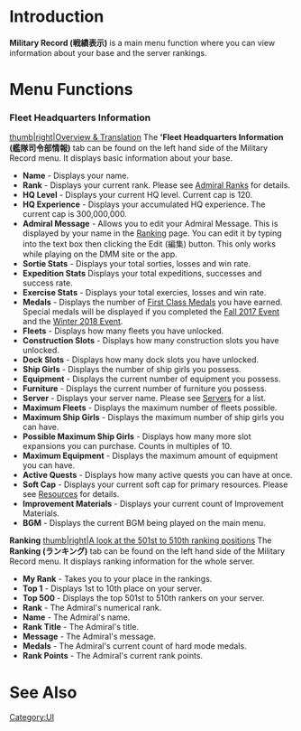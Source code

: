 =Introduction=

'''Military Record (戦績表示)''' is a main menu function where you can view information about your base and the server rankings. 

=Menu Functions=

===Fleet Headquarters Information===
[[file:Admiral_Info.jpg|thumb|right|Overview & Translation]]
The ''''Fleet Headquarters Information (艦隊司令部情報)''' tab can be found on the left hand side of the Military Record menu. It displays basic information about your base.

* '''Name''' - Displays your name.
* '''Rank''' - Displays your current rank. Please see [[Experience_and_Rank#Admiral Ranks|Admiral Ranks]] for details.
* '''HQ Level''' - Displays your current HQ level. Current cap is 120.
* '''HQ Experience''' - Displays your accumulated HQ experience. The current cap is 300,000,000.
* '''Admiral Message''' - Allows you to edit your Admiral Message. This is displayed by your name in the [[Ranking]] page. You can edit it by typing into the text box then clicking the Edit (編集) button. This only works while playing on the DMM site or the app.
* '''Sortie Stats''' - Displays your total sorties, losses and win rate.
* '''Expedition Stats''' Displays your total expeditions, successes and success rate.
* '''Exercise Stats''' - Displays your total exercies, losses and win rate.
* '''Medals'''  - Displays the number of [[First Class Medal]]s you have earned. Special medals will be displayed if you completed the [[Fall 2017 Event]] and the [[Winter 2018 Event]].
* '''Fleets''' - Displays how many fleets you have unlocked.
* '''Construction Slots''' - Displays how many construction slots you have unlocked.
* '''Dock Slots''' - Displays how many dock slots you have unlocked.
* '''Ship Girls''' - Displays the number of ship girls you possess.
* '''Equipment''' - Displays the current number of equipment you possess.
* '''Furniture''' - Displays the current number of furniture you possess.
* '''Server''' - Displays your server name. Please see [[Servers]] for a list.
* '''Maximum Fleets''' - Displays the maximum number of fleets possible.
* '''Maximum Ship Girls''' - Displays the maximum number of ship girls you can have.
* '''Possible Maximum Ship Girls''' - Displays how many more slot expansions you can purchase. Counts in multiples of 10.
* '''Maximum Equipment''' - Displays the maximum amount of equipment you can have.
* '''Active Quests''' - Displays how many active quests you can have at once.
* '''Soft Cap''' - Displays your current soft cap for primary resources. Please see [[Resources#Soft Cap|Resources]] for details.
* '''Improvement Materials''' - Displays your current count of Improvement Materials.
* '''BGM''' - Displays the current BGM being played on the main menu.

'''Ranking'''
[[file:Ranking_Page.png|thumb|right|A look at the 501st to 510th ranking positions]]
The '''Ranking (ランキング)''' tab can be found on the left hand side of the Military Record menu. It displays ranking information for the whole server.

* '''My Rank''' - Takes you to your place in the rankings.
* '''Top 1''' - Displays 1st to 10th place on your server.
* '''Top 500''' - Displays the top 501st to 510th rankers on your server.
* '''Rank''' - The Admiral's numerical rank.
* '''Name''' - The Admiral's name.
* '''Rank Title''' - The Admiral's title.
* '''Message''' - The Admiral's message.
* '''Medals''' - The Admiral's current count of hard mode medals.
* '''Rank Points''' - The Admiral's current rank points.

=See Also=
{{Mechanics}}
[[Category:UI]]
